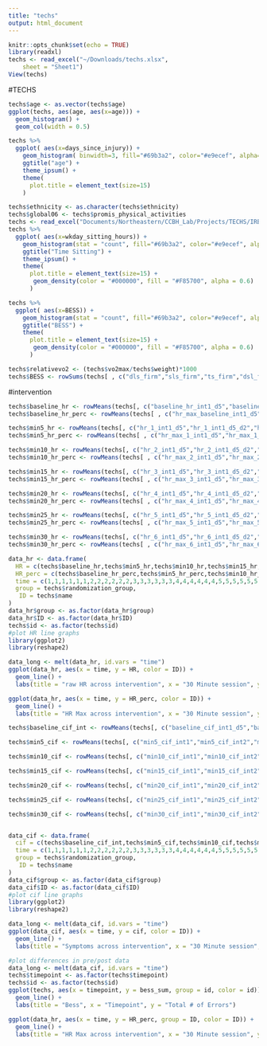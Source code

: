 ```yaml
---
title: "techs"
output: html_document
---
```


```r
knitr::opts_chunk$set(echo = TRUE)
library(readxl)
techs <- read_excel("~/Downloads/techs.xlsx", 
    sheet = "Sheet1")
View(techs)
```

#TECHS
```r
techs$age <- as.vector(techs$age)
ggplot(techs, aes(age, aes(x=age))) +
  geom_histogram() +
  geom_col(width = 0.5)

techs %>%
  ggplot( aes(x=days_since_injury)) +
    geom_histogram( binwidth=3, fill="#69b3a2", color="#e9ecef", alpha=0.9) +
    ggtitle("age") +
    theme_ipsum() +
    theme(
      plot.title = element_text(size=15)
    )

techs$ethnicity <- as.character(techs$ethnicity)
techs$global06 <- techs$promis_physical_activities
techs <- read_excel("Documents/Northeastern/CCBH_Lab/Projects/TECHS/IRB/TECHS_DATA_2023-03-30_0852.xlsx")
techs %>%
  ggplot( aes(x=wkday_sitting_hours)) +
    geom_histogram(stat = "count", fill="#69b3a2", color="#e9ecef", alpha=0.9) +
    ggtitle("Time Sitting") +
    theme_ipsum() +
    theme(
      plot.title = element_text(size=15) + 
       geom_density(color = "#000000", fill = "#F85700", alpha = 0.6)
      )

techs %>%
  ggplot( aes(x=BESS)) +
    geom_histogram(stat = "count", fill="#69b3a2", color="#e9ecef", alpha=0.9) +
    ggtitle("BESS") +
    theme(
      plot.title = element_text(size=15) + 
       geom_density(color = "#000000", fill = "#F85700", alpha = 0.6)
      )

techs$relativevo2 <- (techs$vo2max/techs$weight)*1000
techs$BESS <- rowSums(techs[ , c("dls_firm","sls_firm","ts_firm","dsl_foam","sls_foam","ts_foam")], na.rm=TRUE)


```


#intervention
```r

techs$baseline_hr <- rowMeans(techs[, c("baseline_hr_int1_d5","baseline_hr_int1_d5_d2","baseline_hr_int1_d5_d3","baseline_hr_int1_d5_d4","baseline_hr_int1_d5_d5","baseline_hr_int1_d5_d6","baseline_hr_int1_d5_d7","baseline_hr_int1_d5_d8","baseline_hr_int1_d5_d9","baseline_hr_int1_d5_d10","baseline_hr_int1_d5_d11","baseline_hr_int1_d5_d12","baseline_hr_int1_d5_d13","baseline_hr_int1_d5_d14","baseline_hr_int1_d5_d15","baseline_hr_int1_d5_d16","baseline_hr_int1_d5_d17","baseline_hr_int1_d5_d18","baseline_hr_int1_d5_d19","baseline_hr_int1_d5_d20","baseline_hr_int1_d5_d21","baseline_hr_int1_d5_d22","baseline_hr_int1_d5_d23","baseline_hr_int1_d5_d24","baseline_hr_int1_d5_d25","baseline_hr_int1_d5_d26","baseline_hr_int1_d5_d27","baseline_hr_int1_d5_d28","baseline_hr_int1_d5_d29","baseline_hr_int1_d5_d30","baseline_hr_int1_d5_d31","baseline_hr_int1_d5_d32","baseline_hr_int1_d5_d33","baseline_hr_int1_d5_d34","baseline_hr_int1_d5_d35","baseline_hr_int1_d5_d36")], na.rm=TRUE)
techs$baseline_hr_perc <- rowMeans(techs[ , c("hr_max_baseline_int1_d5","hr_max_baseline_int1_d5_d2","hr_max_baseline_int1_d5_d3","hr_max_baseline_int1_d5_d4","hr_max_baseline_int1_d5_d5","hr_max_baseline_int1_d5_d6","hr_max_baseline_int1_d5_d7","hr_max_baseline_int1_d5_d8","hr_max_baseline_int1_d5_d9","hr_max_baseline_int1_d5_d10","hr_max_baseline_int1_d5_d11","hr_max_baseline_int1_d5_d12","hr_max_baseline_int1_d5_d13","hr_max_baseline_int1_d5_d14","hr_max_baseline_int1_d5_d15","hr_max_baseline_int1_d5_d16","hr_max_baseline_int1_d5_d17","hr_max_baseline_int1_d5_d18","hr_max_baseline_int1_d5_d19","hr_max_baseline_int1_d5_d20","hr_max_baseline_int1_d5_d21","hr_max_baseline_int1_d5_d22","hr_max_baseline_int1_d5_d23","hr_max_baseline_int1_d5_d24","hr_max_baseline_int1_d5_d25","hr_max_baseline_int1_d5_d26","hr_max_baseline_int1_d5_d27","hr_max_baseline_int1_d5_d28","hr_max_baseline_int1_d5_d29","hr_max_baseline_int1_d5_d30","hr_max_baseline_int1_d5_d31","hr_max_baseline_int1_d5_d32","hr_max_baseline_int1_d5_d33","hr_max_baseline_int1_d5_d34","hr_max_baseline_int1_d5_d35","hr_max_baseline_int1_d5_d36")], na.rm=TRUE)

techs$min5_hr <- rowMeans(techs[, c("hr_1_int1_d5","hr_1_int1_d5_d2","hr_1_int1_d5_d3","hr_1_int1_d5_d4","hr_1_int1_d5_d5","hr_1_int1_d5_d6","hr_1_int1_d5_d7","hr_1_int1_d5_d8","hr_1_int1_d5_d9","hr_1_int1_d5_d10","hr_1_int1_d5_d11","hr_1_int1_d5_d12","hr_1_int1_d5_d13","hr_1_int1_d5_d14","hr_1_int1_d5_d15","hr_1_int1_d5_d16","hr_1_int1_d5_d17","hr_1_int1_d5_d18","hr_1_int1_d5_d19","hr_1_int1_d5_d20","hr_1_int1_d5_d21","hr_1_int1_d5_d22","hr_1_int1_d5_d23","hr_1_int1_d5_d24","hr_1_int1_d5_d25","hr_1_int1_d5_d26","hr_1_int1_d5_d27","hr_1_int1_d5_d28","hr_1_int1_d5_d29","hr_1_int1_d5_d30","hr_1_int1_d5_d31","hr_1_int1_d5_d32","hr_1_int1_d5_d33","hr_1_int1_d5_d34","hr_1_int1_d5_d35","hr_1_int1_d5_d36")], na.rm=TRUE)
techs$min5_hr_perc <- rowMeans(techs[ , c("hr_max_1_int1_d5","hr_max_1_int1_d5_d2","hr_max_1_int1_d5_d3","hr_max_1_int1_d5_d4","hr_max_1_int1_d5_d5","hr_max_1_int1_d5_d6","hr_max_1_int1_d5_d7","hr_max_1_int1_d5_d8","hr_max_1_int1_d5_d9","hr_max_1_int1_d5_d10","hr_max_1_int1_d5_d11","hr_max_1_int1_d5_d12","hr_max_1_int1_d5_d13","hr_max_1_int1_d5_d14","hr_max_1_int1_d5_d15","hr_max_1_int1_d5_d16","hr_max_1_int1_d5_d17","hr_max_1_int1_d5_d18","hr_max_1_int1_d5_d19","hr_max_1_int1_d5_d20","hr_max_1_int1_d5_d21","hr_max_1_int1_d5_d22","hr_max_1_int1_d5_d23","hr_max_1_int1_d5_d24","hr_max_1_int1_d5_d25","hr_max_1_int1_d5_d26","hr_max_1_int1_d5_d27","hr_max_1_int1_d5_d28","hr_max_1_int1_d5_d29","hr_max_1_int1_d5_d30","hr_max_1_int1_d5_d31","hr_max_1_int1_d5_d32","hr_max_1_int1_d5_d33","hr_max_1_int1_d5_d34","hr_max_1_int1_d5_d35","hr_max_1_int1_d5_d36")], na.rm=TRUE)

techs$min10_hr <- rowMeans(techs[, c("hr_2_int1_d5","hr_2_int1_d5_d2","hr_2_int1_d5_d3","hr_2_int1_d5_d4","hr_2_int1_d5_d5","hr_2_int1_d5_d6","hr_2_int1_d5_d7","hr_2_int1_d5_d8","hr_2_int1_d5_d9","hr_2_int1_d5_d10","hr_2_int1_d5_d11","hr_2_int1_d5_d12","hr_2_int1_d5_d13","hr_2_int1_d5_d14","hr_2_int1_d5_d15","hr_2_int1_d5_d16","hr_2_int1_d5_d17","hr_2_int1_d5_d18","hr_2_int1_d5_d19","hr_2_int1_d5_d20","hr_2_int1_d5_d21","hr_2_int1_d5_d22","hr_2_int1_d5_d23","hr_2_int1_d5_d24","hr_2_int1_d5_d25","hr_2_int1_d5_d26","hr_2_int1_d5_d27","hr_2_int1_d5_d28","hr_2_int1_d5_d29","hr_2_int1_d5_d30","hr_2_int1_d5_d31","hr_2_int1_d5_d32","hr_2_int1_d5_d33","hr_2_int1_d5_d34","hr_2_int1_d5_d35","hr_2_int1_d5_d36")], na.rm=TRUE)
techs$min10_hr_perc <- rowMeans(techs[ , c("hr_max_2_int1_d5","hr_max_2_int1_d5_d2","hr_max_2_int1_d5_d3","hr_max_2_int1_d5_d4","hr_max_2_int1_d5_d5","hr_max_2_int1_d5_d6","hr_max_2_int1_d5_d7","hr_max_2_int1_d5_d8","hr_max_2_int1_d5_d9","hr_max_2_int1_d5_d10","hr_max_2_int1_d5_d11","hr_max_2_int1_d5_d12","hr_max_2_int1_d5_d13","hr_max_2_int1_d5_d14","hr_max_2_int1_d5_d15","hr_max_2_int1_d5_d16","hr_max_2_int1_d5_d17","hr_max_2_int1_d5_d18","hr_max_2_int1_d5_d19","hr_max_2_int1_d5_d20","hr_max_2_int1_d5_d21","hr_max_2_int1_d5_d22","hr_max_2_int1_d5_d23","hr_max_2_int1_d5_d24","hr_max_2_int1_d5_d25","hr_max_2_int1_d5_d26","hr_max_2_int1_d5_d27","hr_max_2_int1_d5_d28","hr_max_2_int1_d5_d29","hr_max_2_int1_d5_d30","hr_max_2_int1_d5_d31","hr_max_2_int1_d5_d32","hr_max_2_int1_d5_d33","hr_max_2_int1_d5_d34","hr_max_2_int1_d5_d35","hr_max_2_int1_d5_d36")], na.rm=TRUE)

techs$min15_hr <- rowMeans(techs[, c("hr_3_int1_d5","hr_3_int1_d5_d2","hr_3_int1_d5_d3","hr_3_int1_d5_d4","hr_3_int1_d5_d5","hr_3_int1_d5_d6","hr_3_int1_d5_d7","hr_3_int1_d5_d8","hr_3_int1_d5_d9","hr_3_int1_d5_d10","hr_3_int1_d5_d11","hr_3_int1_d5_d12","hr_3_int1_d5_d13","hr_3_int1_d5_d14","hr_3_int1_d5_d15","hr_3_int1_d5_d16","hr_3_int1_d5_d17","hr_3_int1_d5_d18","hr_3_int1_d5_d19","hr_3_int1_d5_d20","hr_3_int1_d5_d21","hr_3_int1_d5_d22","hr_3_int1_d5_d23","hr_3_int1_d5_d24","hr_3_int1_d5_d25","hr_3_int1_d5_d26","hr_3_int1_d5_d27","hr_3_int1_d5_d28","hr_3_int1_d5_d29","hr_3_int1_d5_d30","hr_3_int1_d5_d31","hr_3_int1_d5_d32","hr_3_int1_d5_d33","hr_3_int1_d5_d34","hr_3_int1_d5_d35","hr_3_int1_d5_d36")], na.rm=TRUE)
techs$min15_hr_perc <- rowMeans(techs[ , c("hr_max_3_int1_d5","hr_max_3_int1_d5_d2","hr_max_3_int1_d5_d3","hr_max_3_int1_d5_d4","hr_max_3_int1_d5_d5","hr_max_3_int1_d5_d6","hr_max_3_int1_d5_d7","hr_max_3_int1_d5_d8","hr_max_3_int1_d5_d9","hr_max_3_int1_d5_d10","hr_max_3_int1_d5_d11","hr_max_3_int1_d5_d12","hr_max_3_int1_d5_d13","hr_max_3_int1_d5_d14","hr_max_3_int1_d5_d15","hr_max_3_int1_d5_d16","hr_max_3_int1_d5_d17","hr_max_3_int1_d5_d18","hr_max_3_int1_d5_d19","hr_max_3_int1_d5_d20","hr_max_3_int1_d5_d21","hr_max_3_int1_d5_d22","hr_max_3_int1_d5_d23","hr_max_3_int1_d5_d24","hr_max_3_int1_d5_d25","hr_max_3_int1_d5_d26","hr_max_3_int1_d5_d27","hr_max_3_int1_d5_d28","hr_max_3_int1_d5_d29","hr_max_3_int1_d5_d30","hr_max_3_int1_d5_d31","hr_max_3_int1_d5_d32","hr_max_3_int1_d5_d33","hr_max_3_int1_d5_d34","hr_max_3_int1_d5_d35","hr_max_3_int1_d5_d36")], na.rm=TRUE)

techs$min20_hr <- rowMeans(techs[, c("hr_4_int1_d5","hr_4_int1_d5_d2","hr_4_int1_d5_d3","hr_4_int1_d5_d4","hr_4_int1_d5_d5","hr_4_int1_d5_d6","hr_4_int1_d5_d7","hr_4_int1_d5_d8","hr_4_int1_d5_d9","hr_4_int1_d5_d10","hr_4_int1_d5_d11","hr_4_int1_d5_d12","hr_4_int1_d5_d13","hr_4_int1_d5_d14","hr_4_int1_d5_d15","hr_4_int1_d5_d16","hr_4_int1_d5_d17","hr_4_int1_d5_d18","hr_4_int1_d5_d19","hr_4_int1_d5_d20","hr_4_int1_d5_d21","hr_4_int1_d5_d22","hr_4_int1_d5_d23","hr_4_int1_d5_d24","hr_4_int1_d5_d25","hr_4_int1_d5_d26","hr_4_int1_d5_d27","hr_4_int1_d5_d28","hr_4_int1_d5_d29","hr_4_int1_d5_d30","hr_4_int1_d5_d31","hr_4_int1_d5_d32","hr_4_int1_d5_d33","hr_4_int1_d5_d34","hr_4_int1_d5_d35","hr_4_int1_d5_d36")], na.rm=TRUE)
techs$min20_hr_perc <- rowMeans(techs[ , c("hr_max_4_int1_d5","hr_max_4_int1_d5_d2","hr_max_4_int1_d5_d3","hr_max_4_int1_d5_d4","hr_max_4_int1_d5_d5","hr_max_4_int1_d5_d6","hr_max_4_int1_d5_d7","hr_max_4_int1_d5_d8","hr_max_4_int1_d5_d9","hr_max_4_int1_d5_d10","hr_max_4_int1_d5_d11","hr_max_4_int1_d5_d12","hr_max_4_int1_d5_d13","hr_max_4_int1_d5_d14","hr_max_4_int1_d5_d15","hr_max_4_int1_d5_d16","hr_max_4_int1_d5_d17","hr_max_4_int1_d5_d18","hr_max_4_int1_d5_d19","hr_max_4_int1_d5_d20","hr_max_4_int1_d5_d21","hr_max_4_int1_d5_d22","hr_max_4_int1_d5_d23","hr_max_4_int1_d5_d24","hr_max_4_int1_d5_d25","hr_max_4_int1_d5_d26","hr_max_4_int1_d5_d27","hr_max_4_int1_d5_d28","hr_max_4_int1_d5_d29","hr_max_4_int1_d5_d30","hr_max_4_int1_d5_d31","hr_max_4_int1_d5_d32","hr_max_4_int1_d5_d33","hr_max_4_int1_d5_d34","hr_max_4_int1_d5_d35","hr_max_4_int1_d5_d36")], na.rm=TRUE)

techs$min25_hr <- rowMeans(techs[, c("hr_5_int1_d5","hr_5_int1_d5_d2","hr_5_int1_d5_d3","hr_5_int1_d5_d4","hr_5_int1_d5_d5","hr_5_int1_d5_d6","hr_5_int1_d5_d7","hr_5_int1_d5_d8","hr_5_int1_d5_d9","hr_5_int1_d5_d10","hr_5_int1_d5_d11","hr_5_int1_d5_d12","hr_5_int1_d5_d13","hr_5_int1_d5_d14","hr_5_int1_d5_d15","hr_5_int1_d5_d16","hr_5_int1_d5_d17","hr_5_int1_d5_d18","hr_5_int1_d5_d19","hr_5_int1_d5_d20","hr_5_int1_d5_d21","hr_5_int1_d5_d22","hr_5_int1_d5_d23","hr_5_int1_d5_d24","hr_5_int1_d5_d25","hr_5_int1_d5_d26","hr_5_int1_d5_d27","hr_5_int1_d5_d28","hr_5_int1_d5_d29","hr_5_int1_d5_d30","hr_5_int1_d5_d31","hr_5_int1_d5_d32","hr_5_int1_d5_d33","hr_5_int1_d5_d34","hr_5_int1_d5_d35","hr_5_int1_d5_d36")], na.rm=TRUE)
techs$min25_hr_perc <- rowMeans(techs[ , c("hr_max_5_int1_d5","hr_max_5_int1_d5_d2","hr_max_5_int1_d5_d3","hr_max_5_int1_d5_d4","hr_max_5_int1_d5_d5","hr_max_5_int1_d5_d6","hr_max_5_int1_d5_d7","hr_max_5_int1_d5_d8","hr_max_5_int1_d5_d9","hr_max_5_int1_d5_d10","hr_max_5_int1_d5_d11","hr_max_5_int1_d5_d12","hr_max_5_int1_d5_d13","hr_max_5_int1_d5_d14","hr_max_5_int1_d5_d15","hr_max_5_int1_d5_d16","hr_max_5_int1_d5_d17","hr_max_5_int1_d5_d18","hr_max_5_int1_d5_d19","hr_max_5_int1_d5_d20","hr_max_5_int1_d5_d21","hr_max_5_int1_d5_d22","hr_max_5_int1_d5_d23","hr_max_5_int1_d5_d24","hr_max_5_int1_d5_d25","hr_max_5_int1_d5_d26","hr_max_5_int1_d5_d27","hr_max_5_int1_d5_d28","hr_max_5_int1_d5_d29","hr_max_5_int1_d5_d30","hr_max_5_int1_d5_d31","hr_max_5_int1_d5_d32","hr_max_5_int1_d5_d33","hr_max_5_int1_d5_d34","hr_max_5_int1_d5_d35","hr_max_5_int1_d5_d36")], na.rm=TRUE)

techs$min30_hr <- rowMeans(techs[, c("hr_6_int1_d5","hr_6_int1_d5_d2","hr_6_int1_d5_d3","hr_6_int1_d5_d4","hr_6_int1_d5_d5","hr_6_int1_d5_d6","hr_6_int1_d5_d7","hr_6_int1_d5_d8","hr_6_int1_d5_d9","hr_6_int1_d5_d10","hr_6_int1_d5_d11","hr_6_int1_d5_d12","hr_6_int1_d5_d13","hr_6_int1_d5_d14","hr_6_int1_d5_d15","hr_6_int1_d5_d16","hr_6_int1_d5_d17","hr_6_int1_d5_d18","hr_6_int1_d5_d19","hr_6_int1_d5_d20","hr_6_int1_d5_d21","hr_6_int1_d5_d22","hr_6_int1_d5_d23","hr_6_int1_d5_d24","hr_6_int1_d5_d25","hr_6_int1_d5_d26","hr_6_int1_d5_d27","hr_6_int1_d5_d28","hr_6_int1_d5_d29","hr_6_int1_d5_d30","hr_6_int1_d5_d31","hr_6_int1_d5_d32","hr_6_int1_d5_d33","hr_6_int1_d5_d34","hr_6_int1_d5_d35","hr_6_int1_d5_d36")], na.rm=TRUE)
techs$min30_hr_perc <- rowMeans(techs[ , c("hr_max_6_int1_d5","hr_max_6_int1_d5_d2","hr_max_6_int1_d5_d3","hr_max_6_int1_d5_d4","hr_max_6_int1_d5_d5","hr_max_6_int1_d5_d6","hr_max_6_int1_d5_d7","hr_max_6_int1_d5_d8","hr_max_6_int1_d5_d9","hr_max_6_int1_d5_d10","hr_max_6_int1_d5_d11","hr_max_6_int1_d5_d12","hr_max_6_int1_d5_d13","hr_max_6_int1_d5_d14","hr_max_6_int1_d5_d15","hr_max_6_int1_d5_d16","hr_max_6_int1_d5_d17","hr_max_6_int1_d5_d18","hr_max_6_int1_d5_d19","hr_max_6_int1_d5_d20","hr_max_6_int1_d5_d21","hr_max_6_int1_d5_d22","hr_max_6_int1_d5_d23","hr_max_6_int1_d5_d24","hr_max_6_int1_d5_d25","hr_max_6_int1_d5_d26","hr_max_6_int1_d5_d27","hr_max_6_int1_d5_d28","hr_max_6_int1_d5_d29","hr_max_6_int1_d5_d30","hr_max_6_int1_d5_d31","hr_max_6_int1_d5_d32","hr_max_6_int1_d5_d33","hr_max_6_int1_d5_d34","hr_max_6_int1_d5_d35","hr_max_6_int1_d5_d36")], na.rm=TRUE)

data_hr <- data.frame(
  HR = c(techs$baseline_hr,techs$min5_hr,techs$min10_hr,techs$min15_hr,techs$min20_hr,techs$min25_hr,techs$min30_hr),
  HR_perc = c(techs$baseline_hr_perc,techs$min5_hr_perc,techs$min10_hr_perc,techs$min15_hr_perc,techs$min20_hr_perc,techs$min25_hr_perc,techs$min30_hr_perc),
  time = c(1,1,1,1,1,1,2,2,2,2,2,2,3,3,3,3,3,3,4,4,4,4,4,4,5,5,5,5,5,5,6,6,6,6,6,6,7,7,7,7,7,7),
  group = techs$randomization_group,
   ID = techs$name
)
data_hr$group <- as.factor(data_hr$group)
data_hr$ID <- as.factor(data_hr$ID)
techs$id <- as.factor(techs$id)
#plot HR line graphs
library(ggplot2)
library(reshape2)

data_long <- melt(data_hr, id.vars = "time")
ggplot(data_hr, aes(x = time, y = HR, color = ID)) +
  geom_line() +
  labs(title = "raw HR across intervention", x = "30 Minute session", y = "RAW HR")

ggplot(data_hr, aes(x = time, y = HR_perc, color = ID)) +
  geom_line() +
  labs(title = "HR Max across intervention", x = "30 Minute session", y = "% of HR max")

```

```r
techs$baseline_cif_int <- rowMeans(techs[, c("baseline_cif_int1_d5","baseline_cif_int1_d5_d2","baseline_cif_int1_d5_d3","baseline_cif_int1_d5_d4","baseline_cif_int1_d5_d5","baseline_cif_int1_d5_d6","baseline_cif_int1_d5_d7","baseline_cif_int1_d5_d8","baseline_cif_int1_d5_d9","baseline_cif_int1_d5_d10","baseline_cif_int1_d5_d11","baseline_cif_int1_d5_d12","baseline_cif_int1_d5_d13","baseline_cif_int1_d5_d14","baseline_cif_int1_d5_d15","baseline_cif_int1_d5_d16","baseline_cif_int1_d5_d17","baseline_cif_int1_d5_d18","baseline_cif_int1_d5_d19","baseline_cif_int1_d5_d20","baseline_cif_int1_d5_d21","baseline_cif_int1_d5_d22","baseline_cif_int1_d5_d23","baseline_cif_int1_d5_d24","baseline_cif_int1_d5_d25","baseline_cif_int1_d5_d26","baseline_cif_int1_d5_d27","baseline_cif_int1_d5_d28","baseline_cif_int1_d5_d29","baseline_cif_int1_d5_d30","baseline_cif_int1_d5_d31","baseline_cif_int1_d5_d32","baseline_cif_int1_d5_d33","baseline_cif_int1_d5_d34","baseline_cif_int1_d5_d35","baseline_cif_int1_d5_d36")], na.rm=TRUE)

techs$min5_cif <- rowMeans(techs[, c("min5_cif_int1","min5_cif_int2","min5_cif_int3","min5_cif_int4","min5_cif_int5","min5_cif_int6","min5_cif_int7","min5_cif_int8","min5_cif_int9","min5_cif_int10","min5_cif_int11","min5_cif_int12","min5_cif_int13","min5_cif_int14","min5_cif_int15","min5_cif_int16","min5_cif_int17","min5_cif_int18","min5_cif_int19","min5_cif_int20","min5_cif_int21","min5_cif_int22","min5_cif_int23","min5_cif_int24","min5_cif_int25","min5_cif_int26","min5_cif_int27","min5_cif_int28","min5_cif_int29","min5_cif_int30","min5_cif_int31","min5_cif_int32","min5_cif_int33","min5_cif_int34","min5_cif_int35","min5_cif_int36")], na.rm=TRUE)

techs$min10_cif <- rowMeans(techs[, c("min10_cif_int1","min10_cif_int2","min10_cif_int3","min10_cif_int4","min10_cif_int5","min10_cif_int6","min10_cif_int7","min10_cif_int8","min10_cif_int9","min10_cif_int10","min10_cif_int11","min10_cif_int12","min10_cif_int13","min10_cif_int14","min10_cif_int15","min10_cif_int16","min10_cif_int17","min10_cif_int18","min10_cif_int19","min10_cif_int20","min10_cif_int21","min10_cif_int22","min10_cif_int23","min10_cif_int24","min10_cif_int25","min10_cif_int26","min10_cif_int27","min10_cif_int28","min10_cif_int29","min10_cif_int30","min10_cif_int31","min10_cif_int32","min10_cif_int33","min10_cif_int34","min10_cif_int35","min10_cif_int36")], na.rm=TRUE)

techs$min15_cif <- rowMeans(techs[, c("min15_cif_int1","min15_cif_int2","min15_cif_int3","min15_cif_int4","min15_cif_int5","min15_cif_int6","min15_cif_int7","min15_cif_int8","min15_cif_int9","min15_cif_int10","min15_cif_int11","min15_cif_int12","min15_cif_int13","min15_cif_int14","min15_cif_int15","min15_cif_int16","min15_cif_int17","min15_cif_int18","min15_cif_int19","min15_cif_int20","min15_cif_int21","min15_cif_int22","min15_cif_int23","min15_cif_int24","min15_cif_int25","min15_cif_int26","min15_cif_int27","min15_cif_int28","min15_cif_int29","min15_cif_int30","min15_cif_int31","min15_cif_int32","min15_cif_int33","min15_cif_int34","min15_cif_int35","min15_cif_int36")], na.rm=TRUE)

techs$min20_cif <- rowMeans(techs[, c("min20_cif_int1","min20_cif_int2","min20_cif_int3","min20_cif_int4","min20_cif_int5","min20_cif_int6","min20_cif_int7","min20_cif_int8","min20_cif_int9","min20_cif_int10","min20_cif_int11","min20_cif_int12","min20_cif_int13","min20_cif_int14","min20_cif_int15","min20_cif_int16","min20_cif_int17","min20_cif_int18","min20_cif_int19","min20_cif_int20","min20_cif_int21","min20_cif_int22","min20_cif_int23","min20_cif_int24","min20_cif_int25","min20_cif_int26","min20_cif_int27","min20_cif_int28","min20_cif_int29","min20_cif_int30","min20_cif_int31","min20_cif_int32","min20_cif_int33","min20_cif_int34","min20_cif_int35","min20_cif_int36")], na.rm=TRUE)

techs$min25_cif <- rowMeans(techs[, c("min25_cif_int1","min25_cif_int2","min25_cif_int3","min25_cif_int4","min25_cif_int5","min25_cif_int6","min25_cif_int7","min25_cif_int8","min25_cif_int9","min25_cif_int10","min25_cif_int11","min25_cif_int12","min25_cif_int13","min25_cif_int14","min25_cif_int15","min25_cif_int16","min25_cif_int17","min25_cif_int18","min25_cif_int19","min25_cif_int20","min25_cif_int21","min25_cif_int22","min25_cif_int23","min25_cif_int24","min25_cif_int25","min25_cif_int26","min25_cif_int27","min25_cif_int28","min25_cif_int29","min25_cif_int30","min25_cif_int31","min25_cif_int32","min25_cif_int33","min25_cif_int34","min25_cif_int35","min25_cif_int36")], na.rm=TRUE)

techs$min30_cif <- rowMeans(techs[, c("min30_cif_int1","min30_cif_int2","min30_cif_int3","min30_cif_int4","min30_cif_int5","min30_cif_int6","min30_cif_int7","min30_cif_int8","min30_cif_int9","min30_cif_int10","min30_cif_int11","min30_cif_int12","min30_cif_int13","min30_cif_int14","min30_cif_int15","min30_cif_int16","min30_cif_int17","min30_cif_int18","min30_cif_int19","min30_cif_int20","min30_cif_int21","min30_cif_int22","min30_cif_int23","min30_cif_int24","min30_cif_int25","min30_cif_int26","min30_cif_int27","min30_cif_int28","min30_cif_int29","min30_cif_int30","min30_cif_int31","min30_cif_int32","min30_cif_int33","min30_cif_int34","min30_cif_int35","min30_cif_int36")], na.rm=TRUE)


data_cif <- data.frame(
  cif = c(techs$baseline_cif_int,techs$min5_cif,techs$min10_cif,techs$min15_cif,techs$min20_cif,techs$min25_cif,techs$min30_cif),
  time = c(1,1,1,1,1,1,2,2,2,2,2,2,3,3,3,3,3,3,4,4,4,4,4,4,5,5,5,5,5,5,6,6,6,6,6,6,7,7,7,7,7,7),
  group = techs$randomization_group,
   ID = techs$name
)
data_cif$group <- as.factor(data_cif$group)
data_cif$ID <- as.factor(data_cif$ID)
#plot cif line graphs
library(ggplot2)
library(reshape2)

data_long <- melt(data_cif, id.vars = "time")
ggplot(data_cif, aes(x = time, y = cif, color = ID)) +
  geom_line() +
  labs(title = "Symptoms across intervention", x = "30 Minute session", y = "Symptom Score")

```


```r
#plot differences in pre/post data
data_long <- melt(data_cif, id.vars = "time")
techs$timepoint <- as.factor(techs$timepoint)
techs$id <- as.factor(techs$id)
ggplot(techs, aes(x = timepoint, y = bess_sum, group = id, color = id)) +
  geom_line() +
  labs(title = "Bess", x = "Timepoint", y = "Total # of Errors")

ggplot(data_hr, aes(x = time, y = HR_perc, group = ID, color = ID)) +
  geom_line() +
  labs(title = "HR Max across intervention", x = "30 Minute session", y = "% of HR max")

```
